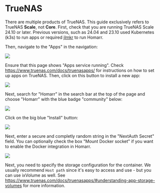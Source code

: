 # TrueNAS
There are multiple products of TrueNAS.
This guide exclusively refers to TrueNAS **Scale**, not **Core**.
First, check that you are running TrueNAS Scale 24.10 or later.
Previous versions, such as 24.04 and 23.10 used Kubernetes (k3s) to run apps or required [jlmkr](https://github.com/Jip-Hop/jailmaker) to run Homarr.

Then, navigate to the "Apps" in the navigation:

![](img/truenas-scale-apps.png)

Ensure that this page shows "Apps service running". Check https://www.truenas.com/docs/truenasapps/ for instructions on how to set up apps on TrueNAS.
Then, click on this button to install a new app:

![](img/truenas-scale-apps-search.png)

Next, search for "Homarr" in the search bar at the top of the page and choose "Homarr" with the blue badge "community" below:

![](img/truenas-scale-installation.png)

Click on the big blue "Install" button:

![](img/truenas-scale-install-homarr.png)

Next, enter a secure and completly random string in the "NextAuth Secret" field.
You can optionally check the box "Mount Docker socket" if you want to enable the Docker integration in Homarr.

![](img/truenas-scale-auth-secret.png)

Next, you need to specify the storage configuration for the container.
We usually recommend ``Host path`` since it's easy to access and use - but you can use ixVolume as well.
See https://www.truenas.com/docs/truenasapps/#understanding-app-storage-volumes for more information.